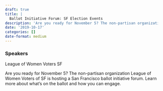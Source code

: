 ```yaml
---
draft: true 
title: |
  Ballot Initiative Forum: SF Election Events
description: 'Are you ready for November 5? The non-partisan organization League of Women Voters of SF is hosting a San Francisco ballot initiative forum.'
date: '2019-10-17'
categories: []
date-format: medium 
---
```



### Speakers  
League of Women Voters SF

Are you ready for November 5? The non-partisan organization League of Women Voters of SF is hosting a San Francisco ballot initiative forum. Learn more about what’s on the ballot and how you can engage.



